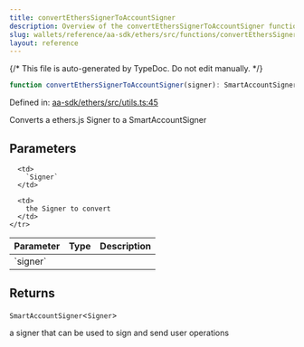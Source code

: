 ```yaml
---
title: convertEthersSignerToAccountSigner
description: Overview of the convertEthersSignerToAccountSigner function
slug: wallets/reference/aa-sdk/ethers/src/functions/convertEthersSignerToAccountSigner
layout: reference
---
```


{/* This file is auto-generated by TypeDoc. Do not edit manually. */}

```ts
function convertEthersSignerToAccountSigner(signer): SmartAccountSigner<Signer>;
```

Defined in: [aa-sdk/ethers/src/utils.ts:45](https://github.com/alchemyplatform/aa-sdk/blob/9df5be8c23af4e472bcb503c17766b16da0ad87d/aa-sdk/ethers/src/utils.ts#L45)

Converts a ethers.js Signer to a SmartAccountSigner

## Parameters

<table>
  <thead>
    <tr>
      <th align="left">Parameter</th>
      <th align="left">Type</th>
      <th align="left">Description</th>
    </tr>
  </thead>

  <tbody>
    <tr>
      <td>
        `signer`
      </td>

      <td>
        `Signer`
      </td>

      <td>
        the Signer to convert
      </td>
    </tr>

  </tbody>
</table>

## Returns

`SmartAccountSigner`\<`Signer`>

a signer that can be used to sign and send user operations
